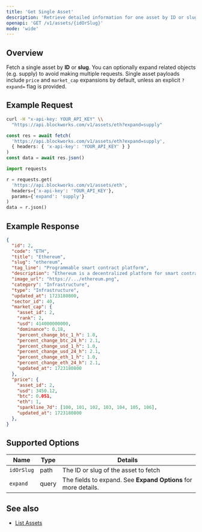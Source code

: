 ```yaml
---
title: 'Get Single Asset'
description: 'Retrieve detailed information for one asset by ID or slug'
openapi: 'GET /v1/assets/{idOrSlug}'
mode: 'wide'
---
```



## Overview

Fetch a single asset by **ID** or **slug**. You can optionally expand related objects (e.g. supply) to avoid making multiple requests. Single asset payloads include `price` and `market_cap` expansions by default, unless an explicit `?expand=` flag is provided.

## Example Request

<CodeGroup>

```bash cURL
curl -H "x-api-key: YOUR_API_KEY" \\
  "https://api.blockworks.com/v1/assets/eth?expand=supply"
```

```typescript TypeScript
const res = await fetch(
  'https://api.blockworks.com/v1/assets/eth?expand=supply',
  { headers: { 'x-api-key': 'YOUR_API_KEY' } }
)
const data = await res.json()
```

```python Python
import requests

r = requests.get(
  'https://api.blockworks.com/v1/assets/eth',
  headers={'x-api-key': 'YOUR_API_KEY'},
  params={'expand': 'supply'}
)
data = r.json()
```

</CodeGroup>

## Example Response

```json
{
  "id": 2,
  "code": "ETH",
  "title": "Ethereum",
  "slug": "ethereum",
  "tag_line": "Programmable smart contract platform",
  "description": "Ethereum is a decentralized platform for smart contracts...",
  "image_url": "https://.../ethereum.png",
  "category": "Infrastructure",
  "type": "Infrastructure",
  "updated_at": 1723180800,
  "sector_id": 40,
  "market_cap": {
    "asset_id": 2,
    "rank": 2,
    "usd": 414000000000,
    "dominance": 0.18,
    "percent_change_btc_1_h": 1.0,
    "percent_change_btc_24_h": 2.1,
    "percent_change_usd_1_h": 1.0,
    "percent_change_usd_24_h": 2.1,
    "percent_change_eth_1_h": 1.0,
    "percent_change_eth_24_h": 2.1,
    "updated_at": 1723180800
  },
  "price": {
    "asset_id": 2,
    "usd": 3450.12,
    "btc": 0.051,
    "eth": 1,
    "sparkline_7d": [100, 101, 102, 103, 104, 105, 106],
    "updated_at": 1723180800
  },
}
```

## Supported Options

| Name | Type | Details |
| - | - | - |
| `idOrSlug` | path | The ID or slug of the asset to fetch |
| `expand` | query | The fields to expand. See **Expand Options** for more details. |

## See also

- [List Assets](/api-reference/assets/list)
